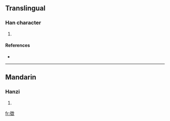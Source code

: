 ==Translingual==

===Han character===
{{Han char|rn=60|rad=彳|as=14|sn=17|four=2824<sub>0</sub>|canj=竹人山口大 (HOURK)}}

# {{defn|Han|sort=彳14}}

====References====
* {{Han ref|kx=0372.081|dkj=10272|hdz=20850.010|uh=5FBE|ud=24510|bh=ECDD|bd=60637}}

----

==Mandarin==

===Hanzi===
{{cmn-hanzi|pin=[[méi]] ([[mei2]])|wg=mei<sup>2</sup>}}

# {{defn|Mandarin}}

[[fr:徾]]